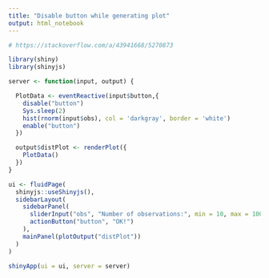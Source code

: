 ```yaml
---
title: "Disable button while generating plot"
output: html_notebook
---
```


```r
# https://stackoverflow.com/a/43941668/5270873

library(shiny)
library(shinyjs)

server <- function(input, output) {

  PlotData <- eventReactive(input$button,{
    disable("button") 
    Sys.sleep(2)
    hist(rnorm(input$obs), col = 'darkgray', border = 'white')
    enable("button") 
  })

  output$distPlot <- renderPlot({
    PlotData()
  })
}

ui <- fluidPage(
  shinyjs::useShinyjs(),
  sidebarLayout(
    sidebarPanel(
      sliderInput("obs", "Number of observations:", min = 10, max = 1000, value = 2000),
      actionButton("button", "OK!")
    ),
    mainPanel(plotOutput("distPlot"))
  )
)

shinyApp(ui = ui, server = server)
```

